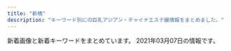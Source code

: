 ```yaml
---
title: "新橋"
description: "キーワード別にの巨乳アジアン・チャイナエステ嬢情報をまとめました。"
---
```


新着画像と新着キーワードをまとめています。
2021年03月07日の情報です。

<DmmAffiliateIns />
<KeywordTable
  shops={
    [
    {
        "name": "Oriental Spa",
        "keywords": {},
        "station": "JR\u6d5c\u677e\u753a\u99c5\u5317\u53e3",
        "img_links": [
            "https://hamamatsucho-mensesthe.com/menu/gallery.png",
            "https://hamamatsucho-mensesthe.com/staff/koko-s1.jpg",
            "https://hamamatsucho-mensesthe.com/images/footer-l.png",
            "https://hamamatsucho-mensesthe.com/staff/koko-l1.jpg",
            "https://hamamatsucho-mensesthe.com/button/sche.png",
            "https://hamamatsucho-mensesthe.com/2018/11/23/arisa-s1.jpg",
            "https://hamamatsucho-mensesthe.com/staff/yoko-s1.jpg",
            "https://hamamatsucho-mensesthe.com/room/2.jpg",
            "https://hamamatsucho-mensesthe.com/room/esthe1.jpg",
            "https://hamamatsucho-mensesthe.com/staff/yuyu-s1.jpg",
            "https://hamamatsucho-mensesthe.com/icon/twitter.png",
            "https://hamamatsucho-mensesthe.com/images/clear.png",
            "https://hamamatsucho-mensesthe.com/room/esthe3.jpg",
            "https://hamamatsucho-mensesthe.com/images/main1.jpg",
            "https://hamamatsucho-mensesthe.com/staff/nana-l1.jpg",
            "https://hamamatsucho-mensesthe.com/images/main-sp.jpg",
            "https://hamamatsucho-mensesthe.com/icon/line.png",
            "https://hamamatsucho-mensesthe.com/2017/10/08/ruru-s1.jpg",
            "https://hamamatsucho-mensesthe.com/miyuki01.png",
            "https://hamamatsucho-mensesthe.com/staff/yuyu-l1.jpg",
            "https://hamamatsucho-mensesthe.com/2018/12/21/koko-s1.jpg",
            "https://hamamatsucho-mensesthe.com/images/footer-r.png",
            "https://hamamatsucho-mensesthe.com/room/esthe2.jpg",
            "https://hamamatsucho-mensesthe.com/kumi1.jpg",
            "https://hamamatsucho-mensesthe.com/menu/sche.png",
            "https://hamamatsucho-mensesthe.com/icon/google_plus.png",
            "https://hamamatsucho-mensesthe.com/images/header3.png",
            "https://hamamatsucho-mensesthe.com/button/home.png",
            "https://hamamatsucho-mensesthe.com/2018/12/21/yuyu-s1.jpg",
            "https://hamamatsucho-mensesthe.com/staff/arisa-l1.jpg",
            "https://hamamatsucho-mensesthe.com/images/flower.png",
            "https://hamamatsucho-mensesthe.com/menu/home.png",
            "https://hamamatsucho-mensesthe.com/staff/arisa-s1.jpg",
            "https://hamamatsucho-mensesthe.com/menu/friend.png",
            "https://hamamatsucho-mensesthe.com/icon/facebook.png",
            "https://hamamatsucho-mensesthe.com/2018/03/02/anna-s1.jpg",
            "https://hamamatsucho-mensesthe.com/room/4.jpg",
            "https://hamamatsucho-mensesthe.com/room/1.jpg",
            "https://hamamatsucho-mensesthe.com/menu/info.png",
            "https://hamamatsucho-mensesthe.com/kumi2.jpg",
            "https://hamamatsucho-mensesthe.com/button/staff.png",
            "https://hamamatsucho-mensesthe.com/staff/nana-s1.jpg",
            "https://hamamatsucho-mensesthe.com/staff/yoko-l1.jpg",
            "https://hamamatsucho-mensesthe.com/room/3.jpg"
        ],
        "url": "https://hamamatsucho-mensesthe.com/"
    },
    {
        "url": "http://romantic-est.com/",
        "keywords": {},
        "name": "\u30a2\u30ea\u30b9 Aroma \u65b0\u6a4b\u5e97",
        "station": "JR\u65b0\u6a4b\u99c5\u70cf\u68ee\u53e3",
        "img_links": [
            "http://romantic-est.com/images/head_interior.jpg",
            "http://romantic-est.com/images/mainvisual_01.jpg",
            "http://romantic-est.com/images/con03.jpg",
            "http://romantic-est.com/images/mainvisual_02.jpg",
            "http://romantic-est.com/images/cg031.jpg",
            "http://romantic-est.com/images/con02.jpg",
            "http://romantic-est.com/images/con01.jpg",
            "http://romantic-est.com/images/mainvisual_01_s.jpg",
            "http://romantic-est.com/images/icon_new.png",
            "http://romantic-est.com/images/head_therapist.jpg",
            "http://romantic-est.com/images/cg01.jpg",
            "http://romantic-est.com/images/cg05.jpg",
            "http://romantic-est.com/images/cg021.jpg",
            "http://romantic-est.com/images/sys02.jpg",
            "http://romantic-est.com/images/cg04.jpg",
            "http://romantic-est.com/images/cg032.jpg",
            "http://romantic-est.com/images/cg02.jpg",
            "http://romantic-est.com/images/sw_home.png",
            "http://romantic-est.com/images/sw_tel.png",
            "http://romantic-est.com/images/trigger.jpg",
            "http://romantic-est.com/images/cg041.jpg",
            "http://romantic-est.com/images/cg011.jpg",
            "http://romantic-est.com/images/mainvisual_02_s.jpg",
            "http://romantic-est.com/images/cg03.jpg",
            "http://romantic-est.com/images/sys03.jpg",
            "http://romantic-est.com/images/req_03.jpg",
            "http://romantic-est.com/images/cg06.jpg",
            "http://romantic-est.com/images/sys01.jpg"
        ]
    },
    {
        "keywords": {},
        "img_links": [
            "https://static.wixstatic.com/media/c0eb72_43f5a28bd3004602b64ed4bc3095af0e~mv2.png",
            "https://static.wixstatic.com/media/c0eb72_349ce6f6faed4c09b9ec1e412ba7a370~mv2.jpg",
            "https://static.wixstatic.com/media/c0eb72_9f57c6ba804e4a55805040f7832a3bb9~mv2.png",
            "https://static.wixstatic.com/media/c0eb72_026f8703429f4d1a93067d6664ba9e24~mv2.png",
            "https://static.wixstatic.com/media/c0eb72_068fd8e3a6034963bb1dcf1002759294~mv2.png"
        ],
        "url": "https://www.morinokaori-massage.com/",
        "name": "\u68ee\u306e\u9999",
        "station": "JR\u7530\u753a\u99c5\u897f\u53e3"
    },
    {
        "url": "http://body-heal.net/",
        "keywords": {
            "E": 6,
            "88": 10,
            "87": 6,
            "84": 4,
            "85": 4
        },
        "img_links": [
            "http://body-heal.net/staffPhoto/b20190120201033.jpg",
            "http://body-heal.net/images/access/03.jpg",
            "http://body-heal.net/staffPhoto/b20190608220420.jpg",
            "http://body-heal.net/images/access/02.jpg",
            "http://body-heal.net/images/store/05.jpg",
            "http://body-heal.net/images/access/04.jpg",
            "http://body-heal.net/staffPhoto/b20190608222039.jpg",
            "http://body-heal.net/staffPhoto/b20180721035111.jpg",
            "http://body-heal.net/images/store/04.jpg",
            "http://body-heal.net/images/access/05.jpg",
            "http://body-heal.net/images/store/01.jpg",
            "http://body-heal.net/uploadfiles/images/campaignBodyHealNet.jpg",
            "http://body-heal.net/images/access/01.jpg",
            "http://body-heal.net/staffPhoto/b20180926231950.jpg",
            "http://body-heal.net/images/show.jpg",
            "http://body-heal.net/staffPhoto/b20190218130854.jpg",
            "http://body-heal.net/js/sliderLine/slide_prev.png",
            "http://body-heal.net/images/store/06.jpg",
            "http://body-heal.net/staffPhoto/b20190117105438.jpg",
            "http://body-heal.net/js/sliderLine/slide_next.png"
        ],
        "station": "JR\u7530\u753a\u99c5\u4e09\u7530\u53e3",
        "name": "Tami"
    },
    {
        "keywords": {
            "E": 8,
            "C": 6,
            "D": 25
        },
        "img_links": [
            "https://hamamatsucho-mensesthe.net/staff/top/yuna-s1.jpg",
            "https://hamamatsucho-mensesthe.net/staff/top/mitsuki-s1.jpg",
            "https://hamamatsucho-mensesthe.net/wp/wp-content/uploads/2020/01/emi-l1.jpg",
            "https://hamamatsucho-mensesthe.net/wp/images/top3.jpg",
            "https://hamamatsucho-mensesthe.net/wp/wp-content/uploads/2019/10/eri-150x150.jpg",
            "https://hamamatsucho-mensesthe.net/icon/facebook.png",
            "https://hamamatsucho-mensesthe.net/wp/icon/google_plus.png",
            "https://hamamatsucho-mensesthe.net/wp/wp-content/uploads/2020/02/1714CAA8-3D57-4009-AB72-F5A8E6B60310.jpeg",
            "https://hamamatsucho-mensesthe.net/icon/line.png",
            "https://hamamatsucho-mensesthe.net/wp/icon/twitter.png",
            "https://hamamatsucho-mensesthe.net/room/room-l3.jpg",
            "https://hamamatsucho-mensesthe.net/wp/icon/facebook.png",
            "https://hamamatsucho-mensesthe.net/images/flower.png",
            "https://hamamatsucho-mensesthe.net/wp/wp-content/uploads/2020/01/nao.jpg",
            "https://hamamatsucho-mensesthe.net/wp/wp-content/uploads/2020/08/ayaka.jpg",
            "https://hamamatsucho-mensesthe.net/staff/top/nao-s1.jpg",
            "https://hamamatsucho-mensesthe.net/images/footer-r.png",
            "https://hamamatsucho-mensesthe.net/wp/images/clear.png",
            "https://hamamatsucho-mensesthe.net/wp/wp-content/uploads/2020/10/aki-150x150.jpg",
            "https://hamamatsucho-mensesthe.net/wp/wp-content/uploads/2020/02/stand-by.jpg",
            "https://hamamatsucho-mensesthe.net/wp/icon/line.png",
            "https://hamamatsucho-mensesthe.net/room/room-l5.jpg",
            "https://hamamatsucho-mensesthe.net/icon/twitter.png",
            "https://hamamatsucho-mensesthe.net/wp/wp-content/uploads/2020/09/rin.jpg",
            "https://hamamatsucho-mensesthe.net/staff/top/aki-s1.jpg",
            "https://hamamatsucho-mensesthe.net/staff/top/ayaka-s1.jpg",
            "https://hamamatsucho-mensesthe.net/wp/wp-content/uploads/2019/07/0677E994-1DBF-4E0E-AB70-7CA5C034B140-150x150.jpeg",
            "https://hamamatsucho-mensesthe.net/staff/top/rin-s1.jpg",
            "https://hamamatsucho-mensesthe.net/wp/wp-content/uploads/2020/11/urara.jpg",
            "https://hamamatsucho-mensesthe.net/staff/top/miyu-s1.jpg",
            "https://hamamatsucho-mensesthe.net/room/room-l4.jpg",
            "https://hamamatsucho-mensesthe.net/wp/wp-content/uploads/2020/01/misaki-l2.jpg",
            "https://hamamatsucho-mensesthe.net/wp/wp-content/uploads/2019/07/587590BB-96D0-4887-BE26-3B1413FF7283-150x150.jpeg",
            "https://hamamatsucho-mensesthe.net/icon/google_plus.png",
            "https://hamamatsucho-mensesthe.net/images/footer-l.png",
            "https://hamamatsucho-mensesthe.net/wp/wp-content/uploads/2019/05/rin-150x150.jpg",
            "https://hamamatsucho-mensesthe.net/room/room-l1.jpg",
            "https://hamamatsucho-mensesthe.net/wp/images/top2.jpg",
            "https://hamamatsucho-mensesthe.net/link/mens-esthe.png",
            "https://hamamatsucho-mensesthe.net/room/room-l2.jpg",
            "https://hamamatsucho-mensesthe.net/room/room-l6.jpg",
            "https://hamamatsucho-mensesthe.net/wp/images/mensesthe.jpg",
            "https://hamamatsucho-mensesthe.net/wp/wp-content/uploads/2021/01/yuna.jpg",
            "https://hamamatsucho-mensesthe.net/wp/images/top1.jpg",
            "https://hamamatsucho-mensesthe.net/staff/top/emi-s1.jpg",
            "https://hamamatsucho-mensesthe.net/images/clear.png",
            "https://hamamatsucho-mensesthe.net/wp/wp-content/uploads/2020/01/mitsuki.jpg"
        ],
        "name": "SERA",
        "station": "JR\u6d5c\u677e\u753a\u99c5\u5317\u53e3",
        "url": "https://hamamatsucho-mensesthe.net/"
    },
    {
        "station": "JR\u6d5c\u677e\u753a\u99c5\u5317\u53e3",
        "url": "https://hamamatsucho-esthe.work/",
        "keywords": {
            "E": 5,
            "F": 10,
            "C": 10
        },
        "img_links": [
            "https://hamamatsucho-esthe.work/icon/twitter.png",
            "https://hamamatsucho-esthe.work/room/esthe1.jpg",
            "https://hamamatsucho-esthe.work/room/3-s.jpg",
            "https://hamamatsucho-esthe.work/staff/riko-s1.jpg",
            "https://hamamatsucho-esthe.work/staff/yuki-s1.jpg",
            "https://hamamatsucho-esthe.work/room/1-l.jpg",
            "https://hamamatsucho-esthe.work/images/main1.jpg",
            "https://hamamatsucho-esthe.work/room/esthe2.jpg",
            "https://hamamatsucho-esthe.work/room/esthe3.jpg",
            "https://hamamatsucho-esthe.work/room/3-l.jpg",
            "https://hamamatsucho-esthe.work/room/2-s.jpg",
            "https://hamamatsucho-esthe.work/menu/gallery.png",
            "https://hamamatsucho-esthe.work/menu/info.png",
            "https://hamamatsucho-esthe.work/staff/momo-s1.jpg",
            "https://hamamatsucho-esthe.work/staff/sora-l1.jpg",
            "https://hamamatsucho-esthe.work/2019/01/14/emi-s1.jpg",
            "https://hamamatsucho-esthe.work/kana01.png",
            "https://hamamatsucho-esthe.work/2020/07/30/maki-s1.jpg",
            "https://hamamatsucho-esthe.work/2019/06/14/riri-s1.jpg",
            "https://hamamatsucho-esthe.work/images/clear.png",
            "https://hamamatsucho-esthe.work/staff/sora-s1.jpg",
            "https://hamamatsucho-esthe.work/2018/12/26/sayaka-s1.jpg",
            "https://hamamatsucho-esthe.work/images/qrcode.png",
            "https://hamamatsucho-esthe.work/staff/nanami-s1.jpg",
            "https://hamamatsucho-esthe.work/2019/05/25/riko-s1.jpg",
            "https://hamamatsucho-esthe.work/2019/05/25/koko-s1.jpg",
            "https://hamamatsucho-esthe.work/images/main-sp.jpg",
            "https://hamamatsucho-esthe.work/staff/nanami-l1.jpg",
            "https://hamamatsucho-esthe.work/room/1-s.jpg",
            "https://hamamatsucho-esthe.work/button/staff.png",
            "https://hamamatsucho-esthe.work/2019/11/05/nanami-s1.jpg",
            "https://hamamatsucho-esthe.work/images/footer-r.png",
            "https://hamamatsucho-esthe.work/button/home.png",
            "https://hamamatsucho-esthe.work/images/footer-l.png",
            "https://hamamatsucho-esthe.work/icon/facebook.png",
            "https://hamamatsucho-esthe.work/staff/yuki-l1.jpg",
            "https://hamamatsucho-esthe.work/icon/google_plus.png",
            "https://hamamatsucho-esthe.work/menu/friend.png",
            "https://hamamatsucho-esthe.work/menu/home.png",
            "https://hamamatsucho-esthe.work/room/4-s.jpg",
            "https://hamamatsucho-esthe.work/2018/09/10/sora-s1.jpg",
            "https://hamamatsucho-esthe.work/2020/01/05/yuki-s1.jpg",
            "https://hamamatsucho-esthe.work/2018/11/09/kana-s1.jpg",
            "https://hamamatsucho-esthe.work/menu/blog.png",
            "https://hamamatsucho-esthe.work/button/blog.png",
            "https://hamamatsucho-esthe.work/2018/09/10/misa-s1.jpg",
            "https://hamamatsucho-esthe.work/room/2-l.jpg",
            "https://hamamatsucho-esthe.work/staff/momo-l1.jpg",
            "https://hamamatsucho-esthe.work/room/4-l.jpg",
            "https://hamamatsucho-esthe.work/images/flower.png",
            "https://hamamatsucho-esthe.work/staff/maki-s1.jpg",
            "https://hamamatsucho-esthe.work/staff/maki-l1.jpg",
            "https://hamamatsucho-esthe.work/2020/11/06/momo-s1.jpg",
            "https://hamamatsucho-esthe.work/icon/line.png"
        ],
        "name": "Artemis"
    },
    {
        "keywords": {
            "\u80f8": 4,
            "\u4e73": 5,
            "G": 1,
            "F": 2,
            "\u30bb\u30af\u30b7\u30fc": 2,
            "E": 14,
            "D": 7
        },
        "station": "JR\u65b0\u6a4b\u99c5\u70cf\u68ee\u53e3",
        "name": "Aroma Coco8",
        "url": "https://aroma-queen.work/",
        "img_links": [
            "https://aroma-queen.work/images/top.png",
            "https://aroma-queen.work/images/st/st_jenny.jpg",
            "https://aroma-queen.work/images/st/st_sayuri_1.jpg",
            "https://aroma-queen.work/images/st/st_joy.jpg",
            "https://aroma-queen.work/images/st/st_joy_1.jpg",
            "https://aroma-queen.work/images/st/st_hara2.jpg",
            "https://aroma-queen.work/images/st/st_dan_3.jpg",
            "https://aroma-queen.work/images/st/st_bibi_2.jpg",
            "https://aroma-queen.work/images/st/st_nan.jpg",
            "https://aroma-queen.work/images/st/st_yuri_4.jpg",
            "https://aroma-queen.work/images/st/st_chiba_1.jpg",
            "https://aroma-queen.work/images/st/st_ai_1.jpg",
            "https://aroma-queen.work/images/st/st_anan.jpg",
            "https://aroma-queen.work/images/st/st_jj_1.jpg",
            "https://aroma-queen.work/images/st/st_hara.jpg",
            "https://aroma-queen.work/images/st/st_lucy_3.jpg",
            "https://aroma-queen.work/images/st/st_minto_1.jpg",
            "https://aroma-queen.work/images/st/st_ai.jpg",
            "https://aroma-queen.work/images/st/st_nami_1.jpg",
            "https://aroma-queen.work/images/st/st_kou2.jpg",
            "https://aroma-queen.work/images/st/st_cake_1.jpg",
            "https://aroma-queen.work/images/st/st_mimi_1.jpg",
            "https://aroma-queen.work/images/st/st_rei_1.jpg",
            "https://aroma-queen.work/images/st/st_nuna.jpg",
            "https://aroma-queen.work/images/top2.png",
            "https://aroma-queen.work/images/st/st_hara3.jpg",
            "https://aroma-queen.work/images/st/st_rei.jpg",
            "https://aroma-queen.work/images/st/st_19.jpg",
            "https://aroma-queen.work/images/st/st_maya_1.jpg",
            "https://aroma-queen.work/images/st/st_rei_2.jpg",
            "https://aroma-queen.work/images/st/st_mayumi_2.jpg",
            "https://aroma-queen.work/images/st/st_mirror_3.jpg",
            "https://aroma-queen.work/images/st/st_kaori_2.jpg",
            "https://aroma-queen.work/images/st/st_18.jpg",
            "https://aroma-queen.work/images/st/st_20_1.jpg",
            "https://aroma-queen.work/images/st/st_17.jpg",
            "https://aroma-queen.work/images/st/st_pink_1.jpg",
            "https://aroma-queen.work/images/st/st_yuyu.jpg",
            "https://aroma-queen.work/images/st/st_aigo.jpg",
            "https://aroma-queen.work/images/st/st_.jpg",
            "https://aroma-queen.work/images/st/st_mai_1.jpg",
            "https://aroma-queen.work/images/st/st_13.jpg",
            "https://aroma-queen.work/images/st/st_sakura_1.jpg",
            "https://aroma-queen.work/images/st/st_min_4.jpg",
            "https://aroma-queen.work/images/st/st_emi_1.jpg",
            "https://aroma-queen.work/images/top_campaign_dec.jpg",
            "https://aroma-queen.work/images/st/st_get_1.jpg",
            "https://aroma-queen.work/images/st/st_chiba_2.jpg",
            "https://aroma-queen.work/images/st/st_jerry.jpg",
            "https://aroma-queen.work/images/st/st_sofea_2.jpg",
            "https://aroma-queen.work/images/st/st_5_3.jpg",
            "https://aroma-queen.work/images/st/st_14_1.jpg",
            "https://aroma-queen.work/images/st/st_rei_3.jpg",
            "https://aroma-queen.work/images/st/st_four1.jpg",
            "https://aroma-queen.work/images/st/st_ryuu_2.jpg",
            "https://aroma-queen.work/images/st/st_chiba_4.jpg",
            "https://aroma-queen.work/images/st/st_22.jpg",
            "https://aroma-queen.work/images/st/st_jenny2.jpg",
            "https://aroma-queen.work/images/st/st_10_1.jpg",
            "https://aroma-queen.work/images/week_campaign.jpg",
            "https://aroma-queen.work/images/st/st_nori.jpg",
            "https://aroma-queen.work/images/st/st_sasa_3.jpg",
            "https://aroma-queen.work/images/st/st_dan_2.jpg",
            "https://aroma-queen.work/images/st/st_pink_4.jpg",
            "https://aroma-queen.work/images/st/st_risa_1.jpg",
            "https://aroma-queen.work/images/st/st_aiko_2.jpg",
            "https://aroma-queen.work/images/st/st_saya_2.jpg",
            "https://aroma-queen.work/images/st/st_jasmine_1.jpg",
            "https://aroma-queen.work/images/st/st_eri.jpg",
            "https://aroma-queen.work/images/st/st_saya_0.jpg",
            "https://aroma-queen.work/images/st/st_emi.jpg",
            "https://aroma-queen.work/images/st/st_koko.jpg",
            "https://aroma-queen.work/images/st/st_kiki_1.jpg",
            "https://aroma-queen.work/images/st/st_25.jpg",
            "https://aroma-queen.work/images/st/st_get_3.jpg",
            "https://aroma-queen.work/images/st/st_pink_2.jpg",
            "https://aroma-queen.work/images/st/st_honey_1.jpg",
            "https://aroma-queen.work/images/st/st_ou_1.jpg",
            "https://aroma-queen.work/images/st/st_mayumi_1.jpg",
            "https://aroma-queen.work/images/st/st_kiki2.jpg",
            "https://aroma-queen.work/images/st/st_yuri.jpg",
            "https://aroma-queen.work/images/st/st_dan_1.jpg",
            "https://aroma-queen.work/images/st/st_7_1.jpg",
            "https://aroma-queen.work/images/st/st_hana_1.jpg",
            "https://aroma-queen.work/images/st/st_angel_3.jpg",
            "https://aroma-queen.work/images/st/st_koy_2.jpg",
            "https://aroma-queen.work/images/st/st_ai1.jpg",
            "https://aroma-queen.work/images/st/st_pink_3.jpg",
            "https://aroma-queen.work/images/st/st_bibi.jpg",
            "https://aroma-queen.work/images/st/st_huxa.jpg",
            "https://aroma-queen.work/images/st/st_nana_1.jpg",
            "https://aroma-queen.work/images/st/st_cindy.jpg",
            "https://aroma-queen.work/images/st/st_angel_2.jpg",
            "https://aroma-queen.work/images/top_campaign_spring.jpg",
            "https://aroma-queen.work/images/st/st_rinda_1.jpg",
            "https://aroma-queen.work/images/st/st_bibi_1.jpg",
            "https://aroma-queen.work/images/st/st_saya_1.jpg",
            "https://aroma-queen.work/images/st/st_5_2.jpg",
            "https://aroma-queen.work/images/st/st_aiko_1.jpg",
            "https://aroma-queen.work/images/st/st_hana_2.jpg",
            "https://aroma-queen.work/images/st/st_yuri_3.jpg",
            "https://aroma-queen.work/images/st/st_kou1.jpg",
            "https://aroma-queen.work/images/st/st_mirror_2.jpg",
            "https://aroma-queen.work/images/st/st_rena_2.jpg",
            "https://aroma-queen.work/images/st/st_yuri_2.jpg",
            "https://aroma-queen.work/images/st/st_aya_1.jpg",
            "https://aroma-queen.work/images/st/st_gei.jpg",
            "https://aroma-queen.work/images/st/st_aya.jpg",
            "https://aroma-queen.work/images/st/st_21.jpg",
            "https://aroma-queen.work/images/st/st_shizuka_1.jpg",
            "https://aroma-queen.work/images/st/st_rinda_6.jpg",
            "https://aroma-queen.work/images/st/st_nina_3.jpg",
            "https://aroma-queen.work/images/st/st_ou_3.jpg",
            "https://aroma-queen.work/images/st/st_party_2.jpg",
            "https://aroma-queen.work/images/st/st_5_1.jpg",
            "https://aroma-queen.work/images/st/st_min_2.jpg",
            "https://aroma-queen.work/images/st/st_sayuri_2.jpg",
            "https://aroma-queen.work/images/st/st_20.jpg",
            "https://aroma-queen.work/images/st/st_koko_1.jpg",
            "https://aroma-queen.work/images/st/st_rinda_2.jpg",
            "https://aroma-queen.work/images/st/st_16_1.jpg",
            "https://aroma-queen.work/images/st/st_nuna3.jpg",
            "https://aroma-queen.work/images/st/st_coco_1.jpg",
            "https://aroma-queen.work/images/st/st_joy_2.jpg",
            "https://aroma-queen.work/images/st/st_kei.jpg",
            "https://aroma-queen.work/images/st/st_kaori_1.jpg",
            "https://aroma-queen.work/images/st/st_ami_2.jpg"
        ]
    },
    {
        "name": "\u7e01",
        "url": "http://tamachi-en.link/",
        "keywords": {
            "C": 15
        },
        "img_links": [
            "http://tamachi-en.link/images/mobile.png",
            "http://tamachi-en.link/images/g4.jpg",
            "http://tamachi-en.link/images/g2.jpg",
            "http://tamachi-en.link/images/zi_staff.png",
            "http://tamachi-en.link/images/g8.jpg",
            "http://tamachi-en.link/images/zi_link.png",
            "http://tamachi-en.link/images/g3.jpg",
            "http://tamachi-en.link/images/g0.jpg",
            "http://tamachi-en.link/images/new1.jpg",
            "http://tamachi-en.link/images/g5.jpg",
            "http://tamachi-en.link/images/g6.jpg",
            "http://tamachi-en.link/images/top.jpg",
            "http://tamachi-en.link/images/g1.jpg"
        ],
        "station": "JR\u7530\u753a\u99c5\u6771\u53e3"
    },
    {
        "url": "https://egao.tyo.cm/",
        "img_links": [
            "https://egao.tyo.cm/images/side_mobile.jpg",
            "https://egao.tyo.cm/images/sp_top.jpg",
            "https://egao.tyo.cm/images/ico01.png",
            "https://egao.tyo.cm/photos/sites/29/2021/02/2021022004463068.jpg",
            "https://egao.tyo.cm/photos/sites/29/2021/02/2021022004462937.jpg",
            "https://egao.tyo.cm/images/link_nav02.jpg",
            "https://egao.tyo.cm/images/top_slider02.jpg",
            "https://egao.tyo.cm/images/top_slider01.jpg",
            "https://egao.tyo.cm/photos/sites/29/2021/02/2021022004462785.jpg",
            "https://egao.tyo.cm/images/info3.jpg",
            "https://egao.tyo.cm/images/top.png",
            "https://egao.tyo.cm/images/info1.jpg",
            "https://egao.tyo.cm/images/info2.jpg",
            "https://egao.tyo.cm/images/link_nav03.jpg",
            "https://egao.tyo.cm/photos/sites/29/2021/02/2021022004462688.jpg",
            "https://egao.tyo.cm/images/link_nav04.jpg",
            "https://egao.tyo.cm/images/side_link.jpg",
            "https://egao.tyo.cm/images/link_nav05.jpg",
            "https://egao.tyo.cm/photos/sites/29/2021/02/2021022504091367.jpg",
            "https://egao.tyo.cm/images/link_nav01.jpg",
            "https://egao.tyo.cm/images/link_nav06.jpg",
            "https://egao.tyo.cm/images/link_nav07.jpg",
            "https://egao.tyo.cm/images/side_tel.jpg",
            "https://egao.tyo.cm/photos/sites/29/2021/02/2021022504090746.jpg"
        ],
        "station": "JR\u65b0\u6a4b\u99c5\u70cf\u68ee\u53e3",
        "keywords": {
            "86": 2,
            "87": 1,
            "85": 2,
            "D": 5
        },
        "name": "\u7b11\u9854"
    },
    {
        "name": "\u862d \u990a\u8eab\u9928",
        "keywords": {},
        "img_links": [
            "http://heal-arm.com/media/sites/6/2020/05/4.jpg",
            "http://heal-arm.com/media/sites/6/2020/05/3-1.jpg",
            "http://heal-arm.com/media/sites/6/2020/05/3.jpg",
            "http://heal-arm.com/media/sites/6/2020/05/1.jpg",
            "http://heal-arm.com/media/sites/6/2020/05/2.jpg",
            "http://heal-arm.com/media/sites/6/2021/02/2.jpg",
            "http://heal-arm.com/media/sites/6/2020/05/favicon.png",
            "http://heal-arm.com/media/sites/6/elementor/thumbs/favicon-p04pr4k6jngsiakzwccm2bkknysbm22i953lrof2dk.png",
            "http://heal-arm.com/media/sites/6/2020/12/1.jpg",
            "http://heal-arm.com/media/sites/6/2021/02/3.jpg",
            "http://heal-arm.com/media/sites/6/2021/02/700E82ED-4821-42CB-A408-B73E511D2D15-225x300.jpeg",
            "http://heal-arm.com/media/sites/6/2021/02/1.jpg"
        ],
        "station": "JR\u65b0\u6a4b\u99c5\u70cf\u68ee\u53e3",
        "url": "http://heal-arm.com/"
    },
    {
        "img_links": [
            "http://www.es-tokyo.link/images/staff_t.jpg",
            "http://www.es-tokyo.link/images/9.jpg",
            "http://www.es-tokyo.link/images/28.jpg",
            "http://www.es-tokyo.link/images/24.jpg",
            "http://www.es-tokyo.link/img/minami2.jpg",
            "http://www.es-tokyo.link/images/sys1.jpg",
            "http://www.es-tokyo.link/images/30.jpg",
            "http://www.es-tokyo.link/images/newface.jpg",
            "http://www.es-tokyo.link/img/ami1.jpg",
            "http://www.es-tokyo.link/images/31.jpg",
            "http://www.es-tokyo.link/img/hikari1.jpg",
            "http://www.es-tokyo.link/images/int1.jpg",
            "http://www.es-tokyo.link/images/23.jpg",
            "http://www.es-tokyo.link/images/20.jpg",
            "http://www.es-tokyo.link/img/izumi2.jpg",
            "http://www.es-tokyo.link/images/sys2.jpg",
            "http://www.es-tokyo.link/img/naomi1.jpg",
            "http://www.es-tokyo.link/images/interior_t.jpg",
            "http://www.es-tokyo.link/images/head.jpg",
            "http://www.es-tokyo.link/img/minami1.jpg",
            "http://www.es-tokyo.link/img/miwa1.jpg",
            "http://www.es-tokyo.link/images/mobile.jpg",
            "http://www.es-tokyo.link/images/tel.jpg",
            "http://www.es-tokyo.link/images/s1.png",
            "http://www.es-tokyo.link/img/yui1.jpg",
            "http://www.es-tokyo.link/img/mayu1.jpg",
            "http://www.es-tokyo.link/images/22.jpg",
            "http://www.es-tokyo.link/images/3.jpg",
            "http://www.es-tokyo.link/images/32.jpg",
            "http://www.es-tokyo.link/img/suzu1.jpg",
            "http://www.es-tokyo.link/images/25.jpg",
            "http://www.es-tokyo.link/img/emili1.jpg",
            "http://www.es-tokyo.link/img/izumi1.jpg",
            "http://www.es-tokyo.link/img/kaori1.jpg",
            "http://www.es-tokyo.link/images/news.jpg",
            "http://www.es-tokyo.link/img/erin2.jpg",
            "http://www.es-tokyo.link/img/erin1.jpg",
            "http://www.es-tokyo.link/images/27.jpg",
            "http://www.es-tokyo.link/img/momoko1.jpg",
            "http://www.es-tokyo.link/images/19.jpg",
            "http://www.es-tokyo.link/images/b2.jpg",
            "http://www.es-tokyo.link/images/5.jpg",
            "http://www.es-tokyo.link/images/b3.jpg",
            "http://www.es-tokyo.link/images/b1.jpg",
            "http://www.es-tokyo.link/img/rin1.jpg",
            "http://www.es-tokyo.link/images/int2.jpg"
        ],
        "url": "http://www.es-tokyo.link",
        "keywords": {},
        "name": "Pandora*\u30d1\u30f3\u30c9\u30e9",
        "station": "JR\u6d5c\u677e\u753a\u99c5\u5357\u53e3"
    },
    {
        "station": "JR\u65b0\u6a4b\u99c5\u70cf\u68ee\u53e3",
        "keywords": {
            "84": 10,
            "\u80f8": 1,
            "90": 8,
            "86": 15,
            "85": 11
        },
        "img_links": [
            "http://es-leon.link/images/nav_link01_no.png",
            "http://es-leon.link/photos/sites/45/2021/02/2021022503564613.jpg",
            "http://es-leon.link/photos/sites/45/2021/03/2021030720294881.jpg",
            "http://es-leon.link/photos/sites/45/2021/03/2021030218015216.jpg",
            "http://es-leon.link/photos/sites/45/2020/10/2020101318402898.jpg",
            "http://es-leon.link/photos/sites/45/2020/10/2020100103034891.jpg",
            "http://es-leon.link/photos/sites/45/2020/10/202010010328436.jpg",
            "http://es-leon.link/images/lineline.png",
            "http://es-leon.link/photos/sites/45/2021/02/2021022816571154.jpg",
            "http://es-leon.link/photos/sites/45/2021/02/2021021221211099.jpg",
            "http://es-leon.link/photos/sites/45/2020/10/2020102507503499.jpg",
            "http://es-leon.link/photos/sites/45/2021/02/202102281658118.jpg",
            "http://es-leon.link/images/guide7.jpg",
            "http://es-leon.link/images/nav_link05_no.png",
            "http://es-leon.link/images/profile.png",
            "http://es-leon.link/photos/sites/45/2021/02/2021020501134964.jpg",
            "http://es-leon.link/photos/sites/45/2021/02/202102240441566.jpg",
            "http://es-leon.link/photos/sites/45/2020/10/2020100103240520.jpg",
            "http://es-leon.link/photos/sites/45/2020/10/2020101318300043.jpg",
            "http://es-leon.link/photos/sites/45/2021/02/2021022813144840.jpg",
            "http://es-leon.link/photos/sites/45/2020/11/2020110919593136.jpg",
            "http://es-leon.link/photos/sites/45/2021/02/2021022817172264.jpg",
            "http://es-leon.link/photos/sites/45/2021/02/2021022503593169.jpg",
            "http://es-leon.link/photos/sites/45/2021/02/2021022813153641.jpg",
            "http://es-leon.link/photos/sites/45/2021/03/2021030218011053.jpg",
            "http://es-leon.link/photos/sites/45/2020/10/2020101404192576.jpg",
            "http://es-leon.link/photos/sites/45/2020/10/2020102507510838.jpg",
            "http://es-leon.link/photos/sites/45/2020/10/2020101205424345.jpg",
            "http://es-leon.link/photos/sites/45/2021/02/2021022813195234.jpg",
            "http://es-leon.link/photos/sites/45/2020/10/2020101318405051.jpg",
            "http://es-leon.link/photos/sites/45/2021/02/2021020501110069.jpg",
            "http://es-leon.link/photos/sites/45/2021/02/2021022503591368.jpg",
            "http://es-leon.link/images/guide1.png",
            "http://es-leon.link/photos/sites/45/2020/10/2020101205420372.jpg",
            "http://es-leon.link/photos/sites/45/2020/10/2020101318404076.jpg",
            "http://es-leon.link/photos/sites/45/2021/02/2021022813203297.jpg",
            "http://es-leon.link/photos/sites/45/2020/10/2020101205422328.jpg",
            "http://es-leon.link/photos/sites/45/2021/02/2021020501152788.jpg",
            "http://es-leon.link/images/nav_link04_no.png",
            "http://es-leon.link/photos/sites/45/2021/02/2021020501101626.jpg",
            "http://es-leon.link/images/nav_link07_no.png",
            "http://es-leon.link/photos/sites/45/2021/02/2021021014235421.jpg",
            "http://es-leon.link/photos/sites/45/2021/03/2021030218013059.jpg",
            "http://es-leon.link/photos/sites/45/2020/11/2020110919573849.jpg",
            "http://es-leon.link/images/nav_link02_no.png",
            "http://es-leon.link/photos/sites/45/2021/02/2021021420105484.jpg",
            "http://es-leon.link/images/guide2.png",
            "http://es-leon.link/photos/sites/45/2020/10/2020101318294854.jpg",
            "http://es-leon.link/photos/sites/45/2020/10/2020100103205130.jpg",
            "http://es-leon.link/images/header.png",
            "http://es-leon.link/images/img_info.jpg",
            "http://es-leon.link/photos/sites/45/2021/02/2021022815431041.jpg",
            "http://es-leon.link/images/slider01.jpg",
            "http://es-leon.link/photos/sites/45/2021/02/2021022702210178.jpg",
            "http://es-leon.link/photos/sites/45/2020/10/2020102507504664.jpg",
            "http://es-leon.link/images/slider02.jpg",
            "http://es-leon.link/images/slider03.jpg",
            "http://es-leon.link/photos/sites/45/2021/02/2021021420101999.jpg",
            "http://es-leon.link/photos/sites/45/2020/10/2020102507501385.jpg",
            "http://es-leon.link/images/guide3.jpg",
            "http://es-leon.link/photos/sites/45/2020/10/2020100103284496.jpg",
            "http://es-leon.link/images/guide4.jpg",
            "http://es-leon.link/images/guide1.jpg",
            "http://es-leon.link/images/nav_link03_no.png",
            "http://es-leon.link/photos/sites/45/2020/10/2020100103205050.jpg",
            "http://es-leon.link/images/guide8.jpg",
            "http://es-leon.link/photos/sites/45/2021/02/2021021420094924.jpg",
            "http://es-leon.link/photos/sites/45/2021/02/2021020501094315.jpg",
            "http://es-leon.link/photos/sites/45/2020/10/2020100103240526.jpg",
            "http://es-leon.link/images/card.png",
            "http://es-leon.link/photos/sites/45/2021/02/202102281317503.jpg",
            "http://es-leon.link/photos/sites/45/2020/11/2020110919590942.jpg",
            "http://es-leon.link/images/slider00.jpg",
            "http://es-leon.link/photos/sites/45/2021/02/2021022815420713.jpg",
            "http://es-leon.link/photos/sites/45/2021/03/202103021706276.jpg",
            "http://es-leon.link/photos/sites/45/2020/10/2020100103205186.jpg",
            "http://es-leon.link/photos/sites/45/2020/11/2020110919583922.jpg",
            "http://es-leon.link/images/guide2.jpg",
            "http://es-leon.link/images/pagetop.jpg",
            "http://es-leon.link/images/slider04.jpg",
            "http://es-leon.link/photos/sites/45/2021/03/2021030217055949.jpg",
            "http://es-leon.link/images/guide5.jpg",
            "http://es-leon.link/photos/sites/45/2020/10/2020102507495672.jpg",
            "http://es-leon.link/images/qr.png",
            "http://es-leon.link/images/guide6.jpg",
            "http://es-leon.link/photos/sites/45/2020/11/2020110919595348.jpg",
            "http://es-leon.link/images/nav_link06_no.png"
        ],
        "name": "LEON",
        "url": "http://es-leon.link/"
    },
    {
        "station": "JR\u6d5c\u677e\u753a\u99c5\u5357\u53e3",
        "img_links": [
            "https://minazuki-tokyo.com/wp-content/uploads/2021/02/sm04.png",
            "https://minazuki-tokyo.com/wp-content/uploads/2021/02/2-09.png",
            "https://minazuki-tokyo.com/wp-content/uploads/2021/02/t04.png",
            "https://minazuki-tokyo.com/wp-content/uploads/2021/02/haru.jpg",
            "https://minazuki-tokyo.com/wp-content/uploads/2021/02/add2-22.11.56.png",
            "https://minazuki-tokyo.com/wp-content/uploads/2021/02/ayu.jpg",
            "https://minazuki-tokyo.com/wp-content/uploads/2020/11/photo05.png",
            "https://minazuki-tokyo.com/wp-content/uploads/2021/02/sm02.png",
            "https://minazuki-tokyo.com/wp-content/uploads/2021/02/t07.png",
            "https://minazuki-tokyo.com/wp-content/uploads/2021/02/yumi.jpg",
            "https://minazuki-tokyo.com/wp-content/uploads/2021/02/sm03.png",
            "https://minazuki-tokyo.com/wp-content/uploads/2021/02/price.png",
            "https://minazuki-tokyo.com/wp-content/uploads/2021/02/t01.png",
            "https://minazuki-tokyo.com/wp-content/uploads/2021/02/t06.png",
            "https://minazuki-tokyo.com/wp-content/uploads/2020/11/photo02.png",
            "https://minazuki-tokyo.com/wp-content/uploads/2021/02/yumi.png",
            "https://minazuki-tokyo.com/wp-content/uploads/2021/02/t08.png",
            "https://minazuki-tokyo.com/wp-content/uploads/2021/02/yuyu.png",
            "https://minazuki-tokyo.com/wp-content/uploads/2021/02/t02.png",
            "https://minazuki-tokyo.com/wp-content/uploads/2021/02/top2.png",
            "https://minazuki-tokyo.com/wp-content/uploads/2021/02/ayu.png",
            "https://minazuki-tokyo.com/wp-content/uploads/2021/02/yuyu2.jpg",
            "https://minazuki-tokyo.com/wp-content/uploads/2021/02/sm01.png",
            "https://minazuki-tokyo.com/wp-content/uploads/2021/02/t05.png",
            "https://minazuki-tokyo.com/wp-content/uploads/2020/11/photo03.png",
            "https://minazuki-tokyo.com/wp-content/uploads/2020/11/photo04.png",
            "https://minazuki-tokyo.com/wp-content/uploads/2021/02/cam.png",
            "https://minazuki-tokyo.com/wp-content/uploads/2020/11/photo01.png",
            "https://minazuki-tokyo.com/wp-content/uploads/2021/02/top1.png",
            "https://minazuki-tokyo.com/wp-content/uploads/2021/02/t03.png",
            "https://minazuki-tokyo.com/wp-content/uploads/2021/02/koyuri.png",
            "https://minazuki-tokyo.com/wp-content/uploads/2021/02/koyuri-1.jpg",
            "https://minazuki-tokyo.com/wp-content/uploads/2021/02/haru.png"
        ],
        "url": "https://minazuki-tokyo.com/",
        "keywords": {
            "90": 4,
            "85": 4,
            "86": 4,
            "83": 4,
            "87": 4
        },
        "name": "\u6c34\u7121\u6708\uff5e\u307f\u306a\u3065\u304d\uff5e"
    },
    {
        "img_links": [
            "https://static.wixstatic.com/media/ff29a7_47d81575374144dda595a587847070b9~mv2.jpg",
            "https://static.wixstatic.com/media/096f64_86555ca80ef14b6ebdbbf7aa72a380fc~mv2.jpg",
            "https://static.wixstatic.com/media/096f64_52d4813cc07e460bb6afbcc198483fb5~mv2.jpg",
            "https://static.wixstatic.com/media/096f64_8257be981a5140629dd93b0518612408~mv2.png",
            "https://static.wixstatic.com/media/ff29a7_5a71cab9e560455a86a69dee65e387e6~mv2.jpg",
            "https://static.wixstatic.com/media/096f64_74d971185d704fdc84b70e0c1b3fad87~mv2.png",
            "https://static.wixstatic.com/media/096f64_9dd53b8d3bbc46b7a5d8f8f9f83f67c0~mv2.jpg",
            "https://static.wixstatic.com/media/096f64_f44509cd762744dc939f70f318a6882b~mv2.jpg",
            "https://static.wixstatic.com/media/ff29a7_996c77cb89cc4012a35bb0813c645fdf~mv2.jpg",
            "https://static.wixstatic.com/media/ff29a7_d6b424065e3946fc8a31bd093d286366~mv2.jpg",
            "https://static.wixstatic.com/media/096f64_10d0713f8b274a5b8f6b2944f7fee791~mv2.jpg",
            "https://static.wixstatic.com/media/ff29a7_d9f852b350a141b1ae8d7d80ce91ecfa~mv2.jpg"
        ],
        "name": "\u30df\u30fc\u30c7\u30a3\u30fc",
        "keywords": {},
        "station": "JR\u65b0\u6a4b\u99c5\u65e5\u6bd4\u8c37\u53e3",
        "url": "https://www.meedeemassage.com/"
    },
    {
        "name": "\u3057\u3042\u308f\u305b\uff5eSHIAWASE\uff5e",
        "station": "JR\u7530\u753a\u99c5\u897f\u53e3",
        "img_links": [
            "http://shiawase.mssg.jp/images/staff_one/staff_one_01.jpg",
            "http://shiawase.mssg.jp/images/staff_one/staff_one_05.jpg",
            "http://shiawase.mssg.jp/images/staff/sta_0z12.jpg",
            "http://shiawase.mssg.jp/images/staff/sta_03.jpg",
            "http://shiawase.mssg.jp/images/staff_image/staff_d04c.jpg",
            "http://shiawase.mssg.jp/images/staff_image/staff_d01a.jpg",
            "http://shiawase.mssg.jp/images/staff_image/staff_d01b.jpg",
            "http://shiawase.mssg.jp/images/staff_image/staff_d04b.jpg",
            "http://shiawase.mssg.jp/images/top/top_01.jpg",
            "http://shiawase.mssg.jp/images/staff_one/staff_one_07.png",
            "http://shiawase.mssg.jp/images/staff_one/staff_one_02.jpg",
            "http://shiawase.mssg.jp/images/top/top_03.jpg",
            "http://shiawase.mssg.jp/images/staff_one/staff_one_03.jpg",
            "http://shiawase.mssg.jp/images/staff_image/staff_d06.jpg",
            "http://shiawase.mssg.jp/images/staff/sta_0z9.jpg",
            "http://shiawase.mssg.jp/images/top/top_06.jpg",
            "http://shiawase.mssg.jp/images/gallery/gallery_402.jpg",
            "http://shiawase.mssg.jp/images/staff_image/staff_d05b.jpg",
            "http://shiawase.mssg.jp/images/home/index_03.jpg",
            "http://shiawase.mssg.jp/images/staff_image/staff_d03.jpg",
            "http://shiawase.mssg.jp/images/top/top_05.jpg",
            "http://shiawase.mssg.jp/images/staff/sta_021.jpg",
            "http://shiawase.mssg.jp/images/gallery/gallery_403.jpg",
            "http://shiawase.mssg.jp/images/system/syatem_301.jpg",
            "http://shiawase.mssg.jp/images/home/top_qp.jpg",
            "http://shiawase.mssg.jp/images/gallery/gallery_401.jpg",
            "http://shiawase.mssg.jp/images/home/index_qup.jpg",
            "http://shiawase.mssg.jp/images/staff_image/staff_d02b.jpg",
            "http://shiawase.mssg.jp/images/staff/sta_08.jpg",
            "http://shiawase.mssg.jp/images/top/top_04.jpg",
            "http://shiawase.mssg.jp/images/staff/sta_01.jpg",
            "http://shiawase.mssg.jp/images/staff_image/staff_d08a.jpg",
            "http://shiawase.mssg.jp/images/staff/sta_04.jpg",
            "http://shiawase.mssg.jp/images/staff_image/staff_d05a.jpg",
            "http://shiawase.mssg.jp/images/staff_image/staff_d04.jpg",
            "http://shiawase.mssg.jp/images/staff/sta_0z8.jpg",
            "http://shiawase.mssg.jp/images/gallery/gallery_01.jpg",
            "http://shiawase.mssg.jp/images/gallery/gallery_404.jpg",
            "http://shiawase.mssg.jp/images/staff/sta_06.jpg",
            "http://shiawase.mssg.jp/images/home/index_tel.jpg",
            "http://shiawase.mssg.jp/images/home/QR.png",
            "http://shiawase.mssg.jp/images/top/top_02.jpg",
            "http://shiawase.mssg.jp/images/system/syatem_302.jpg",
            "http://shiawase.mssg.jp/images/staff_one/staff_one_08.png",
            "http://shiawase.mssg.jp/images/staff_image/staff_d02.jpg",
            "http://shiawase.mssg.jp/images/staff/sta_023.jpg",
            "http://shiawase.mssg.jp/images/home/index_04.jpg",
            "http://shiawase.mssg.jp/images/system/syatem_303.jpg",
            "http://shiawase.mssg.jp/images/gallery/gallery_top.jpg",
            "http://shiawase.mssg.jp/images/staff_one/staff_one_top.jpg",
            "http://shiawase.mssg.jp/images/top/top_08.png",
            "http://shiawase.mssg.jp/images/staff_one/staff_one_04.jpg",
            "http://shiawase.mssg.jp/images/gallery/gallery_104.jpg",
            "http://shiawase.mssg.jp/images/staff_image/staff_d08b.jpg",
            "http://shiawase.mssg.jp/images/staff/sta_0z2.jpg",
            "http://shiawase.mssg.jp/images/gallery/gallery_103.jpg",
            "http://shiawase.mssg.jp/images/gallery/gallery_102.jpg",
            "http://shiawase.mssg.jp/images/gallery/gallery_101.jpg",
            "http://shiawase.mssg.jp/images/home/index_page_top.jpg",
            "http://shiawase.mssg.jp/images/staff_image/staff_d07.jpg",
            "http://shiawase.mssg.jp/images/staff/sta_0z4.jpg",
            "http://shiawase.mssg.jp/images/staff/staff_top.jpg",
            "http://shiawase.mssg.jp/images/staff/sta_010.jpg"
        ],
        "keywords": {},
        "url": "http://shiawase.mssg.jp/"
    },
    {
        "station": "JR\u7530\u753a\u99c5\u6771\u53e3",
        "name": "\u6625\u306e\u5bb6",
        "keywords": {},
        "img_links": [
            "http://www.k-harunoie.info/imge/service1.jpg",
            "http://www.k-harunoie.info/imge/s0.png",
            "http://www.k-harunoie.info/imge/botton.jpg",
            "http://www.k-harunoie.info/imge/service2.jpg",
            "http://www.k-harunoie.info/imge/service3.jpg",
            "http://www.k-harunoie.info/imge/sys.png",
            "http://www.k-harunoie.info/imge/staff_t.jpg",
            "http://www.k-harunoie.info/imge/p-1.jpg",
            "http://www.k-harunoie.info/imge/interior_t.jpg",
            "http://www.k-harunoie.info/imge/ta.png",
            "http://www.k-harunoie.info/imge/s1.png",
            "http://www.k-harunoie.info/imge/p-4.jpg",
            "http://www.k-harunoie.info/imge/tel.png",
            "http://www.k-harunoie.info/imge/p-2.jpg",
            "http://www.k-harunoie.info/imge/int2.png",
            "http://www.k-harunoie.info/imge/p-5.jpg"
        ],
        "url": "http://www.k-harunoie.info/"
    },
    {
        "img_links": [
            "http://yukizhouse00.web.fc2.com/images/slider/slid1.jpg",
            "http://yukizhouse00.web.fc2.com/images/portfolio/work-3.jpg",
            "http://yukizhouse00.web.fc2.com/images/portfolio/work-2.jpg",
            "http://yukizhouse00.web.fc2.com/images/slider/slid2.jpg",
            "http://yukizhouse00.web.fc2.com/images/portfolio/work-6.jpg",
            "http://yukizhouse00.web.fc2.com/images/portfolio/work-5.jpg",
            "http://yukizhouse00.web.fc2.com/images/portfolio/work-4.jpg",
            "http://yukizhouse00.web.fc2.com/images/portfolio/work-1.jpg"
        ],
        "url": "http://yukizhouse00.web.fc2.com/",
        "station": "JR\u6d5c\u677e\u753a\u99c5\u5357\u53e3",
        "name": "Yuki\u2019s House",
        "keywords": {}
    },
    {
        "img_links": [
            "http://kokoro-spa.info/img/ttl_news.png",
            "http://kokoro-spa.info/img/shop/kanban.jpg",
            "http://kokoro-spa.info/img/qrcode.png",
            "http://kokoro-spa.info/img/slider/2.jpg",
            "http://kokoro-spa.info/img/ttl_info.png",
            "http://kokoro-spa.info/img/shop/no-pic.jpg",
            "http://kokoro-spa.info/img/pickup.jpg"
        ],
        "station": "JR\u65b0\u6a4b\u99c5\u70cf\u68ee\u53e3",
        "keywords": {},
        "name": "\u672a\u6765",
        "url": "http://kokoro-spa.info/"
    },
    {
        "station": "JR\u6d5c\u677e\u753a\u99c5\u5317\u53e3",
        "name": "\u30d9\u30b9\u30c8",
        "keywords": {
            "85": 4,
            "86": 6,
            "D": 4,
            "C": 4
        },
        "url": "http://es-best.info/",
        "img_links": [
            "http://es-best.info/images/returnBtn.png",
            "http://es-best.info/images/access/01.jpg",
            "http://es-best.info/staffPhoto/b20190304234324.jpg",
            "http://es-best.info/staffPhoto/s20190220185555.jpg",
            "http://es-best.info/images/access/06.jpg",
            "http://es-best.info/staffPhoto/b20190220185555.jpg",
            "http://es-best.info/js/sliderLine/slide_next.png",
            "http://es-best.info/images/slider1/02.jpg",
            "http://es-best.info/staffPhoto/s20190413161507.jpg",
            "http://es-best.info/images/access/02.jpg",
            "http://es-best.info/staffPhoto/s20190304234059.jpg",
            "http://es-best.info/js/sliderLine/slide_prev.png",
            "http://es-best.info/images/store/052.jpg",
            "http://es-best.info/staffPhoto/b20190413161507.jpg",
            "http://es-best.info/uploadfiles/images/campaignEsBestInfo.jpg",
            "http://es-best.info/staffPhoto/b20191003002337.jpg",
            "http://es-best.info/images/access/03.jpg",
            "http://es-best.info/images/slider1/04.jpg",
            "http://es-best.info/staffPhoto/b20190304234528.jpg",
            "http://es-best.info/staffPhoto/s20190304234528.jpg",
            "http://es-best.info/staffPhoto/s20190304234324.jpg",
            "http://es-best.info/staffPhoto/b20190304234059.jpg",
            "http://es-best.info/images/access/04.jpg",
            "http://es-best.info/images/access/05.jpg",
            "http://es-best.info/staffPhoto/s20191003002337.jpg",
            "http://es-best.info/images/slider1/01.jpg"
        ]
    },
    {
        "url": "http://www.shiawasenojikan.esjp.info/",
        "name": "\u5e78\u305b\u306e\u6642\u9593",
        "keywords": {
            "87": 3,
            "88": 1,
            "86": 1,
            "D": 5
        },
        "station": "JR\u65b0\u6a4b\u99c5\u65e5\u6bd4\u8c37\u53e3",
        "img_links": [
            "http://www.shiawasenojikan.esjp.info/files/009-02.jpg",
            "http://www.shiawasenojikan.esjp.info/files/001.jpg",
            "http://www.shiawasenojikan.esjp.info/files/001-03.jpg",
            "http://www.shiawasenojikan.esjp.info/images/head.jpg",
            "http://www.shiawasenojikan.esjp.info/files/003-03.jpg",
            "http://www.shiawasenojikan.esjp.info/files/010-03.jpg",
            "http://www.shiawasenojikan.esjp.info/images/news.jpg",
            "http://www.shiawasenojikan.esjp.info/images/sys2.jpg",
            "http://www.shiawasenojikan.esjp.info/images/int2.jpg",
            "http://www.shiawasenojikan.esjp.info/files/009.jpg",
            "http://www.shiawasenojikan.esjp.info/files/009-03.jpg",
            "http://www.shiawasenojikan.esjp.info/files/010.jpg",
            "http://www.shiawasenojikan.esjp.info/images/staff_t.jpg",
            "http://www.shiawasenojikan.esjp.info/images/sys1.jpg",
            "http://www.shiawasenojikan.esjp.info/files/010-02.jpg",
            "http://www.shiawasenojikan.esjp.info/files/015.jpg",
            "http://www.shiawasenojikan.esjp.info/files/015-02.jpg",
            "http://www.shiawasenojikan.esjp.info/files/015-03.jpg",
            "http://www.shiawasenojikan.esjp.info/images/mobile.jpg",
            "http://www.shiawasenojikan.esjp.info/files/003.jpg",
            "http://www.shiawasenojikan.esjp.info/images/tel.jpg",
            "http://www.shiawasenojikan.esjp.info/images/interior_t.jpg",
            "http://www.shiawasenojikan.esjp.info/images/link_t.jpg",
            "http://www.shiawasenojikan.esjp.info/files/001-02.jpg",
            "http://www.shiawasenojikan.esjp.info/files/003-02.jpg"
        ]
    }
]
}
/>
<DmmAffiliateScript />
